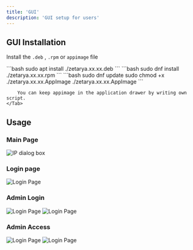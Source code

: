 ```yaml
---
title: 'GUI'
description: 'GUI setup for users'
---
```


## GUI Installation

Install the `.deb` , `.rpm` or `appimage` file

<Tabs>
    <Tab title="For Ubuntu/Debian">
        ```bash
        sudo apt install ./zetarya.xx.xx.deb
        ```
    </Tab>
    <Tab title="For RHEL/CentOS">
        ```bash
        sudo dnf install ./zetarya.xx.xx.rpm
        ```
    </Tab>
    <Tab title="Linux">
        ```bash
        sudo dnf update
        sudo chmod +x ./zetarya.xx.xx.AppImage
        ./zetarya.xx.xx.AppImage
        ```

        You can keep appimage in the application drawer by writing own script.
    </Tab>
</Tabs>



## Usage

### Main Page

<Frame caption="Provide an IP address of the machine from which user can send data which we have setup earliar in servers section">
    <img className="block"
         src="/images/ipdialogbox.png"
         alt="IP dialog box"
         />
</Frame>

### Login page

<Frame caption="Login page for all users in you are admin then login using username: admin and password: admin. Later you can change password">
    <img className="block"
         src="/images/loginpage.png"
         alt="Login Page"
    />
</Frame>

### Admin Login

<Frame caption="Admin section is only visible to admin and not to users">
    <img className="block dark:hidden"
         src="/images/homepage-light.png"
         alt="Login Page"
    />
    <img className="hidden dark:block"
         src="/images/homepage-dark.png"
         alt="Login Page"
    />
</Frame>

### Admin Access

<Frame caption="Admin can create more users">
    <img className="block dark:hidden"
         src="/images/admin-light.png"
         alt="Login Page"
    />
    <img className="hidden dark:block"
         src="/images/admin-dark.png"
         alt="Login Page"
    />
</Frame>

